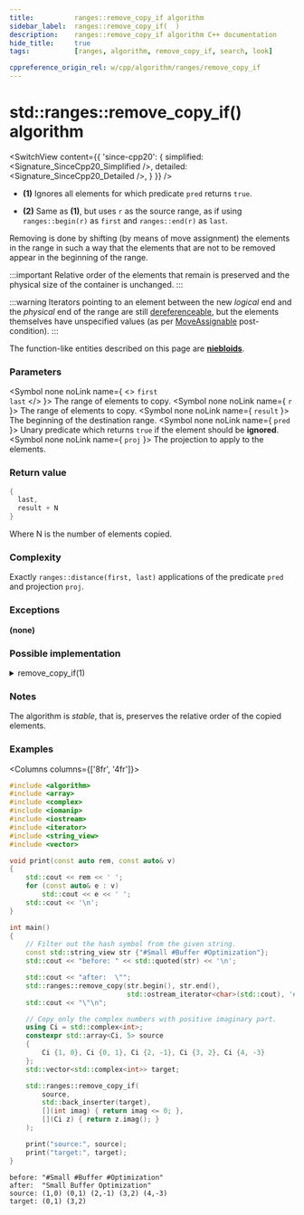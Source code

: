```yaml
---
title:			ranges::remove_copy_if algorithm
sidebar_label:	ranges::remove_copy_if(  )
description:	ranges::remove_copy_if algorithm C++ documentation
hide_title:		true
tags:			[ranges, algorithm, remove_copy_if, search, look]

cppreference_origin_rel: w/cpp/algorithm/ranges/remove_copy_if
---
```



<!----------------- Codes ---------------------->


# std::ranges::remove_copy_if() algorithm

<SwitchView content={{
	'since-cpp20': {
		simplified:	<Signature_SinceCpp20_Simplified />,
		detailed:	<Signature_SinceCpp20_Detailed />,
	}
}} />

- **(1)** Ignores all elements for which predicate `pred` returns `true`.

- **(2)** Same as **(1)**, but uses `r` as the source range, as if using `ranges::begin(r)` as `first` and `ranges::end(r)` as `last`.

Removing is done by shifting (by means of move assignment) the elements in the range in such a way that the elements that are not to be removed appear in the beginning of the range.

:::important
Relative order of the elements that remain is preserved and the physical size of the container is unchanged.
:::

:::warning
Iterators pointing to an element between the new *logical* end and the *physical* end of the range are still <a href="#">dereferenceable</a>, <Since v='cpp11'>but the elements themselves have unspecified values (as per <a href="/docs/named_req/MoveAssignable">MoveAssignable</a> post-condition).</Since>
:::

The function-like entities described on this page are [**niebloids**](#).

### Parameters

<SymbolTable>

  <Symbol none noLink name={ <> <code>first</code> <br/> <code>last</code> </> }>
    The range of elements to copy.
  </Symbol>
  <Symbol none noLink name={ <code>r</code> }>
    The range of elements to copy.
  </Symbol>
  <Symbol none noLink name={ <code>result</code> }>
    The beginning of the destination range.
  </Symbol>
  <Symbol none noLink name={ <code>pred</code> }>
    Unary predicate which returns `true` if the element should be <b>ignored</b>.
  </Symbol>
  <Symbol none noLink name={ <code>proj</code> }>
    The projection to apply to the elements.
  </Symbol>

</SymbolTable>

### Return value

```cpp
{
  last,
  result + N
}
```
Where N is the number of elements copied.

### Complexity

Exactly `ranges::distance(first, last)` applications of the predicate `pred` and projection `proj`.

### Exceptions

**(none)**

### Possible implementation

<details>
<summary>remove_copy_if(1)</summary>

```cpp
struct remove_copy_if_fn
{
    template<std::input_iterator I, std::sentinel_for<I> S, std::weakly_incrementable O,
             class Proj = std::identity,
             std::indirect_unary_predicate<std::projected<I, Proj>> Pred>
    requires std::indirectly_copyable<I, O>
    constexpr ranges::remove_copy_if_result<I, O>
        operator()(I first, S last, O result, Pred pred, Proj proj = {}) const
    {
        for (; first != last; ++first)
        {
            if (false == std::invoke(pred, std::invoke(proj, *first)))
            {
                *result = *first;
                ++result;
            }
        }
        return {std::move(first), std::move(result)};
    }

    template<ranges::input_range R, std::weakly_incrementable O,
             class Proj = std::identity,
             std::indirect_unary_predicate<
                 std::projected<ranges::iterator_t<R>, Proj>> Pred>
    requires std::indirectly_copyable<ranges::iterator_t<R>, O>
    constexpr ranges::remove_copy_if_result<ranges::borrowed_iterator_t<R>, O>
        operator()(R&& r, O result, Pred pred, Proj proj = {}) const
    {
        return (*this)(ranges::begin(r), ranges::end(r), std::move(result),
                       std::move(pred), std::move(proj));
    }
};

inline constexpr remove_copy_if_fn remove_copy_if {};
```

</details>


### Notes

The algorithm is *stable*, that is, preserves the relative order of the copied elements.

### Examples

<Columns columns={['8fr', '4fr']}>
<div>

```cpp title='Main.cpp' showLineNumbers
#include <algorithm>
#include <array>
#include <complex>
#include <iomanip>
#include <iostream>
#include <iterator>
#include <string_view>
#include <vector>

void print(const auto rem, const auto& v)
{
    std::cout << rem << ' ';
    for (const auto& e : v)
        std::cout << e << ' ';
    std::cout << '\n';
}

int main()
{
    // Filter out the hash symbol from the given string.
    const std::string_view str {"#Small #Buffer #Optimization"};
    std::cout << "before: " << std::quoted(str) << '\n';

    std::cout << "after:  \"";
    std::ranges::remove_copy(str.begin(), str.end(),
                             std::ostream_iterator<char>(std::cout), '#');
    std::cout << "\"\n";

    // Copy only the complex numbers with positive imaginary part.
    using Ci = std::complex<int>;
    constexpr std::array<Ci, 5> source
    {
        Ci {1, 0}, Ci {0, 1}, Ci {2, -1}, Ci {3, 2}, Ci {4, -3}
    };
    std::vector<std::complex<int>> target;

    std::ranges::remove_copy_if(
        source,
        std::back_inserter(target),
        [](int imag) { return imag <= 0; },
        [](Ci z) { return z.imag(); }
    );

    print("source:", source);
    print("target:", target);
}
```

</div>
<div>

```plaintext title="Output"
before: "#Small #Buffer #Optimization"
after:  "Small Buffer Optimization"
source: (1,0) (0,1) (2,-1) (3,2) (4,-3)
target: (0,1) (3,2)
```

</div>
</Columns>

